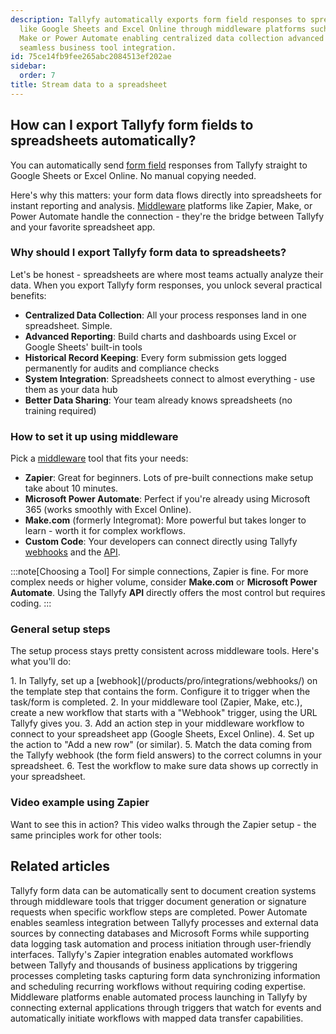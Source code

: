 ```yaml
---
description: Tallyfy automatically exports form field responses to spreadsheet applications
  like Google Sheets and Excel Online through middleware platforms such as Zapier
  Make or Power Automate enabling centralized data collection advanced reporting and
  seamless business tool integration.
id: 75ce14fb9fee265abc2084513ef202ae
sidebar:
  order: 7
title: Stream data to a spreadsheet
---
```



## How can I export Tallyfy form fields to spreadsheets automatically?

You can automatically send [form field](/products/pro/tracking-and-tasks/tasks/what-are-form-fields-in-tallyfy/) responses from Tallyfy straight to Google Sheets or Excel Online. No manual copying needed.

Here's why this matters: your form data flows directly into spreadsheets for instant reporting and analysis. [Middleware](/products/pro/integrations/middleware/) platforms like Zapier, Make, or Power Automate handle the connection - they're the bridge between Tallyfy and your favorite spreadsheet app.

### Why should I export Tallyfy form data to spreadsheets?

Let's be honest - spreadsheets are where most teams actually analyze their data. When you export Tallyfy form responses, you unlock several practical benefits:

- **Centralized Data Collection**: All your process responses land in one spreadsheet. Simple.
- **Advanced Reporting**: Build charts and dashboards using Excel or Google Sheets' built-in tools
- **Historical Record Keeping**: Every form submission gets logged permanently for audits and compliance checks
- **System Integration**: Spreadsheets connect to almost everything - use them as your data hub
- **Better Data Sharing**: Your team already knows spreadsheets (no training required)

### How to set it up using middleware

Pick a [middleware](/products/pro/integrations/middleware/) tool that fits your needs:

- **Zapier**: Great for beginners. Lots of pre-built connections make setup take about 10 minutes.
- **Microsoft Power Automate**: Perfect if you're already using Microsoft 365 (works smoothly with Excel Online).
- **Make.com** (formerly Integromat): More powerful but takes longer to learn - worth it for complex workflows.
- **Custom Code**: Your developers can connect directly using Tallyfy [webhooks](/products/pro/integrations/webhooks/) and the [API](/products/pro/integrations/open-api/).

:::note[Choosing a Tool]
For simple connections, Zapier is fine. For more complex needs or higher volume, consider **Make.com** or **Microsoft Power Automate**. Using the Tallyfy **API** directly offers the most control but requires coding.
:::

### General setup steps

The setup process stays pretty consistent across middleware tools. Here's what you'll do:

<Steps>
1. In Tallyfy, set up a [webhook](/products/pro/integrations/webhooks/) on the template step that contains the form. Configure it to trigger when the task/form is completed.
2. In your middleware tool (Zapier, Make, etc.), create a new workflow that starts with a "Webhook" trigger, using the URL Tallyfy gives you.
3. Add an action step in your middleware workflow to connect to your spreadsheet app (Google Sheets, Excel Online).
4. Set up the action to "Add a new row" (or similar).
5. Match the data coming from the Tallyfy webhook (the form field answers) to the correct columns in your spreadsheet.
6. Test the workflow to make sure data shows up correctly in your spreadsheet.
</Steps>

### Video example using Zapier

Want to see this in action? This video walks through the Zapier setup - the same principles work for other tools:

<lite-vimeo videoid="349793950"></lite-vimeo>


## Related articles
<CardGrid>
<LinkTitleCard header="<b>Documents > Send data to document creation systems</b>" href="/products/pro/documenting/documents/how-to-generate-documents-from-form-fields/" > Tallyfy form data can be automatically sent to document creation systems through middleware tools that trigger document generation or signature requests when specific workflow steps are completed. </LinkTitleCard>
<LinkTitleCard header="<b>Power Automate > Connecting Power Automate to external data sources</b>" href="/products/pro/integrations/middleware/power-automate/connecting-power-automate-to-external-data/" > Power Automate enables seamless integration between Tallyfy processes and external data sources by connecting databases and Microsoft Forms while supporting data logging task automation and process initiation through user-friendly interfaces. </LinkTitleCard>
<LinkTitleCard header="<b>Middleware > Zapier</b>" href="/products/pro/integrations/middleware/zapier/" > Tallyfy's Zapier integration enables automated workflows between Tallyfy and thousands of business applications by triggering processes completing tasks capturing form data synchronizing information and scheduling recurring workflows without requiring coding expertise. </LinkTitleCard>
<LinkTitleCard header="<b>Triggers > Launch via middleware</b>" href="/products/pro/launching/triggers/via-middleware/" > Middleware platforms enable automated process launching in Tallyfy by connecting external applications through triggers that watch for events and automatically initiate workflows with mapped data transfer capabilities. </LinkTitleCard>
</CardGrid>